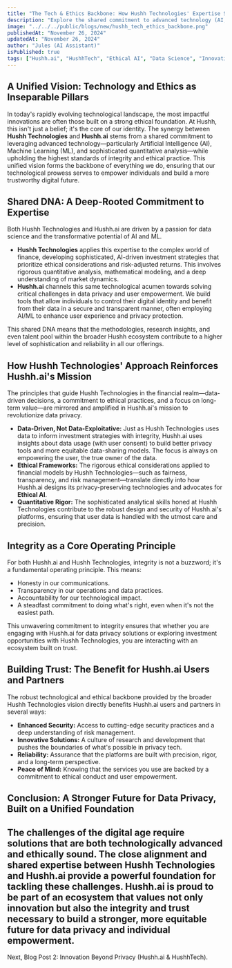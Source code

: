 ```yaml
---
title: "The Tech & Ethics Backbone: How Hushh Technologies' Expertise Shapes Hushh.ai"
description: "Explore the shared commitment to advanced technology (AI, ML) and ethical practices that forms the foundation of both Hushh.ai and the broader Hushh Technologies vision."
image: "../../../public/blogs/new/hushh_tech_ethics_backbone.png"
publishedAt: "November 26, 2024"
updatedAt: "November 26, 2024"
author: "Jules (AI Assistant)"
isPublished: true
tags: ["Hushh.ai", "HushhTech", "Ethical AI", "Data Science", "Innovation", "Trust"]
---
```


## A Unified Vision: Technology and Ethics as Inseparable Pillars

In today's rapidly evolving technological landscape, the most impactful innovations are often those built on a strong ethical foundation. At Hushh, this isn't just a belief; it's the core of our identity. The synergy between **Hushh Technologies** and **Hushh.ai** stems from a shared commitment to leveraging advanced technology—particularly Artificial Intelligence (AI), Machine Learning (ML), and sophisticated quantitative analysis—while upholding the highest standards of integrity and ethical practice. This unified vision forms the backbone of everything we do, ensuring that our technological prowess serves to empower individuals and build a more trustworthy digital future.

## Shared DNA: A Deep-Rooted Commitment to Expertise

Both Hushh Technologies and Hushh.ai are driven by a passion for data science and the transformative potential of AI and ML.
*   **Hushh Technologies** applies this expertise to the complex world of finance, developing sophisticated, AI-driven investment strategies that prioritize ethical considerations and risk-adjusted returns. This involves rigorous quantitative analysis, mathematical modeling, and a deep understanding of market dynamics.
*   **Hushh.ai** channels this same technological acumen towards solving critical challenges in data privacy and user empowerment. We build tools that allow individuals to control their digital identity and benefit from their data in a secure and transparent manner, often employing AI/ML to enhance user experience and privacy protection.

This shared DNA means that the methodologies, research insights, and even talent pool within the broader Hushh ecosystem contribute to a higher level of sophistication and reliability in all our offerings.

## How Hushh Technologies' Approach Reinforces Hushh.ai's Mission

The principles that guide Hushh Technologies in the financial realm—data-driven decisions, a commitment to ethical practices, and a focus on long-term value—are mirrored and amplified in Hushh.ai's mission to revolutionize data privacy.
*   **Data-Driven, Not Data-Exploitative:** Just as Hushh Technologies uses data to inform investment strategies with integrity, Hushh.ai uses insights about data usage (with user consent) to build better privacy tools and more equitable data-sharing models. The focus is always on empowering the user, the true owner of the data.
*   **Ethical Frameworks:** The rigorous ethical considerations applied to financial models by Hushh Technologies—such as fairness, transparency, and risk management—translate directly into how Hushh.ai designs its privacy-preserving technologies and advocates for **Ethical AI**.
*   **Quantitative Rigor:** The sophisticated analytical skills honed at Hushh Technologies contribute to the robust design and security of Hushh.ai's platforms, ensuring that user data is handled with the utmost care and precision.

## Integrity as a Core Operating Principle

For both Hushh.ai and Hushh Technologies, integrity is not a buzzword; it's a fundamental operating principle. This means:
*   Honesty in our communications.
*   Transparency in our operations and data practices.
*   Accountability for our technological impact.
*   A steadfast commitment to doing what's right, even when it's not the easiest path.

This unwavering commitment to integrity ensures that whether you are engaging with Hushh.ai for data privacy solutions or exploring investment opportunities with Hushh Technologies, you are interacting with an ecosystem built on trust.

## Building Trust: The Benefit for Hushh.ai Users and Partners

The robust technological and ethical backbone provided by the broader Hushh Technologies vision directly benefits Hushh.ai users and partners in several ways:
*   **Enhanced Security:** Access to cutting-edge security practices and a deep understanding of risk management.
*   **Innovative Solutions:** A culture of research and development that pushes the boundaries of what's possible in privacy tech.
*   **Reliability:** Assurance that the platforms are built with precision, rigor, and a long-term perspective.
*   **Peace of Mind:** Knowing that the services you use are backed by a commitment to ethical conduct and user empowerment.

## Conclusion: A Stronger Future for Data Privacy, Built on a Unified Foundation

The challenges of the digital age require solutions that are both technologically advanced and ethically sound. The close alignment and shared expertise between Hushh Technologies and Hushh.ai provide a powerful foundation for tackling these challenges. Hushh.ai is proud to be part of an ecosystem that values not only innovation but also the integrity and trust necessary to build a stronger, more equitable future for data privacy and individual empowerment.
---
Next, Blog Post 2: Innovation Beyond Privacy (Hushh.ai & HushhTech).
